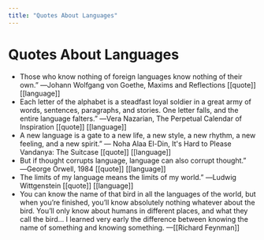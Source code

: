 ```yaml
---
title: "Quotes About Languages"
---
```


# Quotes About Languages

- Those who know nothing of foreign languages know nothing of their own.” ―Johann Wolfgang von Goethe, Maxims and Reflections [[quote]] [[language]]
- Each letter of the alphabet is a steadfast loyal soldier in a great army of words, sentences, paragraphs, and stories. One letter falls, and the entire language falters.”  ―Vera Nazarian, The Perpetual Calendar of Inspiration [[quote]] [[language]]
- A new language is a gate to a new life, a new style, a new rhythm, a new feeling, and a new spirit.”  ― Noha Alaa El-Din, It's Hard to Please Vandanya: The Suitcase [[quote]] [[language]]
- But if thought corrupts language, language can also corrupt thought.”  ―George Orwell, 1984 [[quote]] [[language]]
- The limits of my language means the limits of my world.”  ―Ludwig Wittgenstein [[quote]] [[language]]
- You can know the name of that bird in all the languages of the world, but when you’re finished, you’ll know absolutely nothing whatever about the bird. You’ll only know about humans in different places, and what they call the bird… I learned very early the difference between knowing the name of something and knowing something. —[[Richard Feynman]]